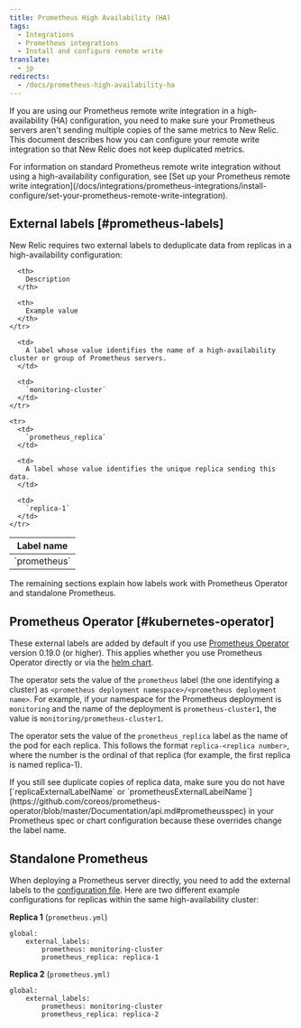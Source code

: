 ```yaml
---
title: Prometheus High Availability (HA)
tags:
  - Integrations
  - Prometheus integrations
  - Install and configure remote write
translate:
  - jp
redirects:
  - /docs/prometheus-high-availability-ha
---
```


If you are using our Prometheus remote write integration in a high-availability (HA) configuration, you need to make sure your Prometheus servers aren't sending multiple copies of the same metrics to New Relic. This document describes how you can configure your remote write integration so that New Relic does not keep duplicated metrics.

<Callout variant="tip">
  For information on standard Prometheus remote write integration without using a high-availability configuration, see [Set up your Prometheus remote write integration](/docs/integrations/prometheus-integrations/install-configure/set-your-prometheus-remote-write-integration).
</Callout>

## External labels [#prometheus-labels]

New Relic requires two external labels to deduplicate data from replicas in a high-availability configuration:

<table>
  <thead>
    <tr>
      <th>
        Label name
      </th>

      <th>
        Description
      </th>

      <th>
        Example value
      </th>
    </tr>
  </thead>

  <tbody>
    <tr>
      <td>
        `prometheus`
      </td>

      <td>
        A label whose value identifies the name of a high-availability cluster or group of Prometheus servers.
      </td>

      <td>
        `monitoring-cluster`
      </td>
    </tr>

    <tr>
      <td>
        `prometheus_replica`
      </td>

      <td>
        A label whose value identifies the unique replica sending this data.
      </td>

      <td>
        `replica-1`
      </td>
    </tr>
  </tbody>
</table>

The remaining sections explain how labels work with Prometheus Operator and standalone Prometheus.

## Prometheus Operator [#kubernetes-operator]

These external labels are added by default if you use [Prometheus Operator](https://github.com/coreos/prometheus-operator) version 0.19.0 (or higher). This applies whether you use Prometheus Operator directly or via the [helm chart](https://hub.helm.sh/charts/stable/prometheus-operator).

The operator sets the value of the `prometheus` label (the one identifying a cluster) as `<prometheus deployment namespace>/<prometheus deployment name>`. For example, if your namespace for the Prometheus deployment is `monitoring` and the name of the deployment is `prometheus-cluster1`, the value is `monitoring/prometheus-cluster1`.

The operator sets the value of the `prometheus_replica` label as the name of the pod for each replica. This follows the format `replica-<replica number>`, where the number is the ordinal of that replica (for example, the first replica is named replica-1).

<Callout variant="tip">
  If you still see duplicate copies of replica data, make sure you do not have [`replicaExternalLabelName` or `prometheusExternalLabelName`](https://github.com/coreos/prometheus-operator/blob/master/Documentation/api.md#prometheusspec) in your Prometheus spec or chart configuration because these overrides change the label name.
</Callout>

## Standalone Prometheus

When deploying a Prometheus server directly, you need to add the external labels to the [configuration file](https://prometheus.io/docs/prometheus/latest/configuration/configuration/). Here are two different example configurations for replicas within the same high-availability cluster:

**Replica 1** (`prometheus.yml`)

```
global:
	external_labels:
		prometheus: monitoring-cluster
		prometheus_replica: replica-1
```

**Replica 2** (`prometheus.yml)`

```
global:
	external_labels:
		prometheus: monitoring-cluster
		prometheus_replica: replica-2
```
